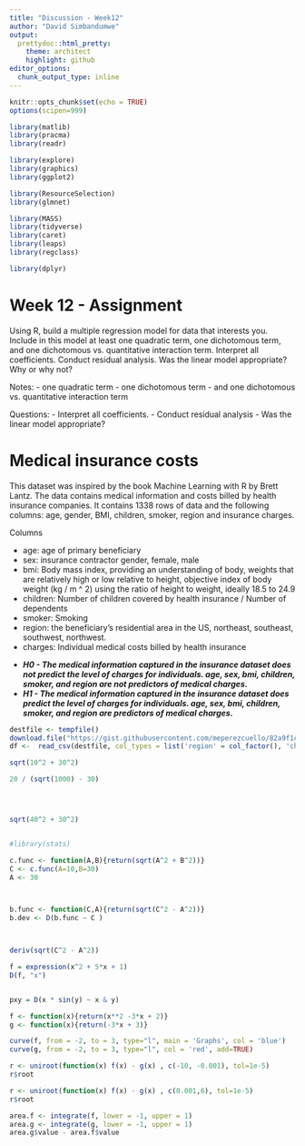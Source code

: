 ```yaml
---
title: "Discussion - Week12"
author: "David Simbandumwe"
output:
  prettydoc::html_pretty:
    theme: architect
    highlight: github
editor_options: 
  chunk_output_type: inline
---
```


```r
knitr::opts_chunk$set(echo = TRUE)
options(scipen=999)
```

```r
library(matlib) 
library(pracma)
library(readr)

library(explore)
library(graphics)
library(ggplot2)

library(ResourceSelection)
library(glmnet)

library(MASS)
library(tidyverse)
library(caret)
library(leaps)
library(regclass)

library(dplyr)

```


# Week 12 - Assignment
Using R, build a multiple regression model for data that interests you.  Include in this model at least one quadratic term, one dichotomous term, and one dichotomous vs. quantitative interaction term.  Interpret all coefficients. Conduct residual analysis.  Was the linear model appropriate? Why or why not?


Notes:
- one quadratic term
- one dichotomous term
- and one dichotomous vs. quantitative interaction term


Questions:
- Interpret all coefficients. 
- Conduct residual analysis
- Was the linear model appropriate?




# Medical insurance costs

This dataset was inspired by the book Machine Learning with R by Brett Lantz. The data contains medical information and costs billed by health insurance companies. It contains 1338 rows of data and the following columns: age, gender, BMI, children, smoker, region and insurance charges.

Columns

- age: age of primary beneficiary
- sex: insurance contractor gender, female, male
- bmi: Body mass index, providing an understanding of body, weights that are relatively high or low relative to height, objective index of body weight (kg / m ^ 2) using the ratio of height to weight, ideally 18.5 to 24.9
- children: Number of children covered by health insurance / Number of dependents
- smoker: Smoking
- region: the beneficiary's residential area in the US, northeast, southeast, southwest, northwest.
- charges: Individual medical costs billed by health insurance


<b><i>

- H0 - The medical information captured in the insurance dataset does not predict the level of charges for individuals. age, sex, bmi, children, smoker, and region are not predictors of medical charges.
- H1 - The medical information captured in the insurance dataset does predict the level of charges for individuals. age, sex, bmi, children, smoker, and region are predictors of medical charges.

</b></i>



```r

destfile <- tempfile()
download.file("https://gist.githubusercontent.com/meperezcuello/82a9f1c1c473d6585e750ad2e3c05a41/raw/d42d226d0dd64e7f5395a0eec1b9190a10edbc03/Medical_Cost.csv", destfile)
df <-  read_csv(destfile, col_types = list('region' = col_factor(), 'children' = col_factor()))

```



```r






sqrt(10^2 + 30^2)

20 / (sqrt(1000) - 30)




sqrt(40^2 + 30^2)



```

<b><i>



</b></i>





```r

#library(stats)

c.func <- function(A,B){return(sqrt(A^2 + B^2))}
C <- c.func(A=10,B=30)
A <- 30



b.func <- function(C,A){return(sqrt(C^2 - A^2))}
b.dev <- D(b.func ~ C )



deriv(sqrt(C^2 - A^2))


```





```r
f = expression(x^2 + 5*x + 1)
D(f, "x")



```







```r

pxy = D(x * sin(y) ~ x & y)


```










```r

f <- function(x){return(x**2 -3*x + 2)} 
g <- function(x){return(-3*x + 3)}

curve(f, from = -2, to = 3, type="l", main = 'Graphs', col = 'blue')
curve(g, from = -2, to = 3, type="l", col = 'red', add=TRUE)


```



```r
r <- uniroot(function(x) f(x) - g(x) , c(-10, -0.001), tol=1e-5) 
r$root
```






```r

r <- uniroot(function(x) f(x) - g(x) , c(0.001,6), tol=1e-5) 
r$root

```






```r

area.f <- integrate(f, lower = -1, upper = 1)
area.g <- integrate(g, lower = -1, upper = 1)
area.g$value - area.f$value

```

























